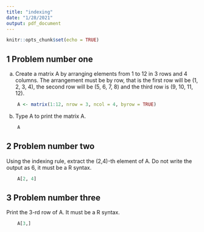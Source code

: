 ```yaml
---
title: "indexing"
date: "1/28/2021"
output: pdf_document
---
```


```r
knitr::opts_chunk$set(echo = TRUE)
```

## 1  Problem number one

  a. Create a matrix A by arranging elements from 1 to 12 in 3 rows and 4 columns. The arrangement must be by row, that is the first row will be (1, 2, 3, 4), the second row will be (5, 6, 7, 8) and the third row is (9, 10, 11, 12).

```r
    A <- matrix(1:12, nrow = 3, ncol = 4, byrow = TRUE)
```

  b. Type A to print the matrix A.

```r
    A
```

## 2  Problem number two

  Using the indexing rule, extract the (2,4)-th element of A. Do not write the output as 6, it must be a R syntax.
  
```r
    A[2, 4]
```

## 3  Problem number three
  Print the 3-rd row of A. It must be a R syntax.

```r
    A[3,]
```
